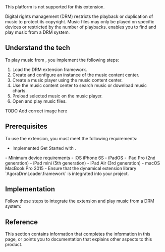 

<PlatformWrapper notAllowed="android">
<PlatformWrapper notAllowed="ios">
<PlatformWrapper notAllowed="macos">
This platform is not supported for this extension.
</PlatformWrapper>
</PlatformWrapper>
</PlatformWrapper>


<PlatformWrapper notAllowed="web">
<PlatformWrapper notAllowed="flutter">
<PlatformWrapper notAllowed="react-native">
<PlatformWrapper notAllowed="electron">
<PlatformWrapper notAllowed="unity">
<PlatformWrapper notAllowed="windows">


Digital rights management (DRM) restricts the playback or duplication of music to protect its copyright. Music files may only be played on specific devices or restricted by the number of playbacks. <Vg k="RTEE_DRM" /> enables you to find and play music from a DRM system.

## Understand the tech

To play music from <Vg k="RTEE_DRM" />, you implement the following steps:

1. Load the DRM extension framework. 
1. Create and configure an instance of the music content center.
1. Create a music player using the music content center.
1. Use the music content center to search music or download music charts.
1. Preload selected music on the music player.
1. Open and play music files.

TODO Add correct image here

## Prerequisites

To use the <Vg k="RTEE_DRM" /> extension, you must meet the following requirements:

- Implemented <Link to="../get-started/get-started-sdk">Get Started with <Vpd k="NAME"/></Link>.
<PlatformWrapper platform="ios">
- Minimum device requirements
    - iOS iPhone 6S
    - iPadOS
    - iPad Pro (2nd generation)
    - iPad mini (5th generation)
    - iPad Air (3rd generation)
    - macOS MacBook Pro 2015
- Ensure that the dynamical extension library `AgoraDrmLoader.framework` is integrated into your project.

</PlatformWrapper>

## Implementation

Follow these steps to integrate the <Vg k="RTEE_DRM" /> extension and play music from a DRM system:

<ProjectImplement />

</PlatformWrapper>
</PlatformWrapper>
</PlatformWrapper>
</PlatformWrapper>
</PlatformWrapper>
</PlatformWrapper>

## Reference

This section contains information that completes the information in this page, or points you to documentation that explains other aspects to this product.
